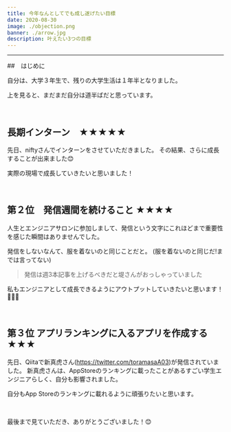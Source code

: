 ```yaml
---
title: 今年なんとしてでも成し遂げたい目標
date: 2020-08-30
image: ./objection.png
banner: ./arrow.jpg
description: 叶えたい3つの目標
---
```




---

##　はじめに

自分は、大学３年生で、残りの大学生活は１年半となりました。

上を見ると、まだまだ自分は道半ばだと思っています。

<br/>

## 長期インターン　★★★★★

先日、niftyさんでインターンをさせていただきました。
その結果、さらに成長することが出来ました😊

実際の現場で成長していきたいと思いました！

<br/>

## 第２位　発信週間を続けること ★★★★


人生とエンジニアサロンに参加しまして、発信という文字にこれほどまで重要性を感じた瞬間はありませんでした。

発信をしないなんて、服を着ないのと同じことだと。
(服を着ないのと同じだ!までは言ってない)


> 発信は週3本記事を上げるべきだと堤さんがおっしゃっていました

私もエンジニアとして成長できるようにアウトプットしていきたいと思います！🧑🏻‍💻


<br/>

## 第３位 アプリランキングに入るアプリを作成する　★★★


先日、Qiitaで新真虎さん(https://twitter.com/toramasaA03)が発信されていました。
新真虎さんは、AppStoreのランキングに載ったことがあるすごい学生エンジニアらしく、自分も影響されました。


自分もApp Storeのランキングに載れるように頑張りたいと思います。

<br/>

最後まで見ていただき、ありがとうございました！😊
